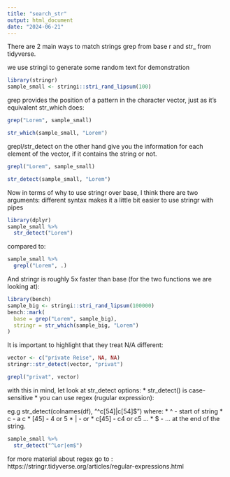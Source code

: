 ```yaml
---
title: "search_str"
output: html_document
date: "2024-06-21"
---
```


There are 2 main ways to match strings grep from base r and str_ from tidyverse.

we use stringi to generate some random text for demonstration

```r

library(stringr)
sample_small <- stringi::stri_rand_lipsum(100)

```

grep provides the position of a pattern in the character vector, just as it's equivalent str_which does:

```r
grep("Lorem", sample_small)
```
```r
str_which(sample_small, "Lorem")
```
grepl/str_detect on the other hand give you the information for each element of the vector, if it contains the string or not.


```r
grepl("Lorem", sample_small)
```

```r
str_detect(sample_small, "Lorem")
```

Now in terms of why to use stringr over base, I think there are two arguments: different syntax makes it a little bit easier to use stringr with pipes


```r
library(dplyr)
sample_small %>% 
  str_detect("Lorem")
```
compared to:

```r
sample_small %>% 
  grepl("Lorem", .) 
```

And stringr is roughly 5x faster than base (for the two functions we are looking at):

```r
library(bench)
sample_big <- stringi::stri_rand_lipsum(100000)
bench::mark(
  base = grep("Lorem", sample_big),
  stringr = str_which(sample_big, "Lorem")
)
```

It is important to highlight that they treat N/A different:
```r
vector <- c("private Reise", NA, NA)
stringr::str_detect(vector, "privat")
```
```r
grepl("privat", vector)
```
with this in mind, let look at str_detect options:
* str_detect() is case-sensitive
* you can use regex (rugular expression):

eg.g str_detect(colnames(df), "^c[54]|c[54]$")
where:
* ^ - start of string
* c - a c
* [45] - 4 or 5
* | - or
* c[45] - c4 or c5 ...
* $ - ... at the end of the string.

```r
sample_small %>% 
  str_detect("^Lor|em$")
```
for more material about regex go to : https://stringr.tidyverse.org/articles/regular-expressions.html


